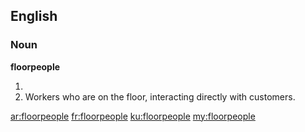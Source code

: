 ==English==

===Noun===
'''floorpeople'''

#{{plural of|[[floorperson]]}}
#Workers who are on the floor, interacting directly with customers.

[[ar:floorpeople]]
[[fr:floorpeople]]
[[ku:floorpeople]]
[[my:floorpeople]]